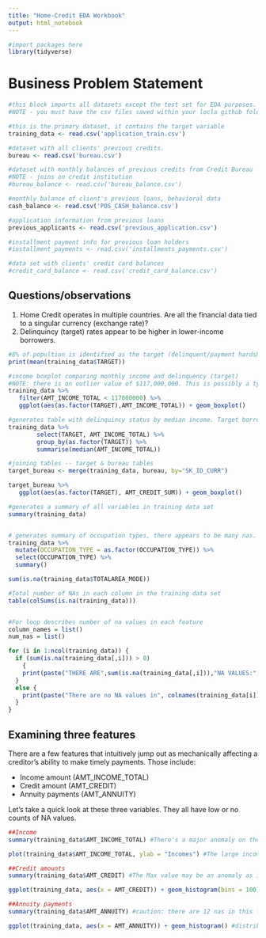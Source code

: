 ```yaml
---
title: "Home-Credit EDA Workbook"
output: html_notebook
---
```


```r
#import packages here
library(tidyverse)


```
<h1> Business Problem Statement </h1>


```r
#this block imports all datasets except the test set for EDA purposes.
#NOTE - you must have the csv files saved within your locla github folder. Git will not sync them.

#this is the primary dataset, it contains the target variable
training_data <- read.csv('application_train.csv')

#dataset with all clients' previous credits.
bureau <- read.csv('bureau.csv')

#dataset with monthly balances of previous credits from Credit Bureau
#NOTE - joins on credit institution
#bureau_balance <- read.csv('bureau_balance.csv') 

#monthly balance of client's previous loans, behavioral data
cash_balance <- read.csv('POS_CASH_balance.csv')

#application information from previous loans
previous_applicants <- read.csv('previous_application.csv')

#installment payment info for previous loan holders
#installment_payments <- read.csv('installments_payments.csv')

#data set with clients' credit card balances
#credit_card_balance <- read.csv('credit_card_balance.csv')


```

<h2>Questions/observations</h2>
1) Home Credit operates in multiple countries. Are all the financial data tied to a singular currency (exchange rate)?
2) Delinquincy (target) rates appear to be higher in lower-income borrowers.

```r
#8% of popultion is identified as the target (delinquent/payment hardships)
print(mean(training_data$TARGET)) 

#income boxplot comparing monthly income and delinquency (target)
#NOTE: there is on outlier value of $117,000,000. This is possibly a typo as it skews the rest of the set.
training_data %>%
   filter(AMT_INCOME_TOTAL < 117000000) %>%
   ggplot(aes(as.factor(TARGET),AMT_INCOME_TOTAL)) + geom_boxplot()

#generates table with delinquincy status by median income. Target borrowers appear to have lower median incomes ($135000 instead of $148,500)
training_data %>%
        select(TARGET, AMT_INCOME_TOTAL) %>%
        group_by(as.factor(TARGET)) %>%
        summarise(median(AMT_INCOME_TOTAL))

```


```r
#joining tables -- target & bureau tables
target_bureau <- merge(training_data, bureau, by="SK_ID_CURR")

target_bureau %>%
   ggplot(aes(as.factor(TARGET), AMT_CREDIT_SUM)) + geom_boxplot()

```


```r
#generates a summary of all variables in training data set
summary(training_data)


# generates summary of occupation types, there appears to be many nas.
training_data %>%
  mutate(OCCUPATION_TYPE = as.factor(OCCUPATION_TYPE)) %>%
  select(OCCUPATION_TYPE) %>%
  summary()

sum(is.na(training_data$TOTALAREA_MODE))

#Total number of NAs in each column in the training data set
table(colSums(is.na(training_data)))


#For loop describes number of na values in each feature
column_names = list()
num_nas = list()

for (i in 1:ncol(training_data)) {
  if (sum(is.na(training_data[,i])) > 0)
    {
    print(paste("THERE ARE",sum(is.na(training_data[,i])),"NA VALUES:", colnames(training_data[i])))
  }
  else {
    print(paste("There are no NA values in", colnames(training_data[i])))
  }
}

```

<h2> Examining three features </h2>
There are a few features that intuitively jump out as mechanically affecting a creditor's ability to make timely payments. Those include:
<ul>
<li> Income amount (AMT_INCOME_TOTAL) </li>
<li> Credit amount (AMT_CREDIT) </li>
<li> Annuity payments (AMT_ANNUITY)
</ul>

Let's take a quick look at these three variables. They all have low or no counts of NA values.

```r
##Income
summary(training_data$AMT_INCOME_TOTAL) #There's a major anomaly on the higher end. That may be a data entry error or on individual, let's take a look at the histogram

plot(training_data$AMT_INCOME_TOTAL, ylab = "Incomes") #The large income is visible on this chart, and there appear to be a few smaller but still relatively large incomes.
```

```r
##Credit amounts
summary(training_data$AMT_CREDIT) #The Max value may be an anomaly as it's significantly higher than the 3rd quartile value. Perhaps it belongs to the wealthy individual identified in the previous feature?

ggplot(training_data, aes(x = AMT_CREDIT)) + geom_histogram(bins = 100) #The data appears to skew left
```

```r
##Annuity payments
summary(training_data$AMT_ANNUITY) #caution: there are 12 nas in this feature

ggplot(training_data, aes(x = AMT_ANNUITY)) + geom_histogram() #distribution looks more normal, slight right tail.
```



